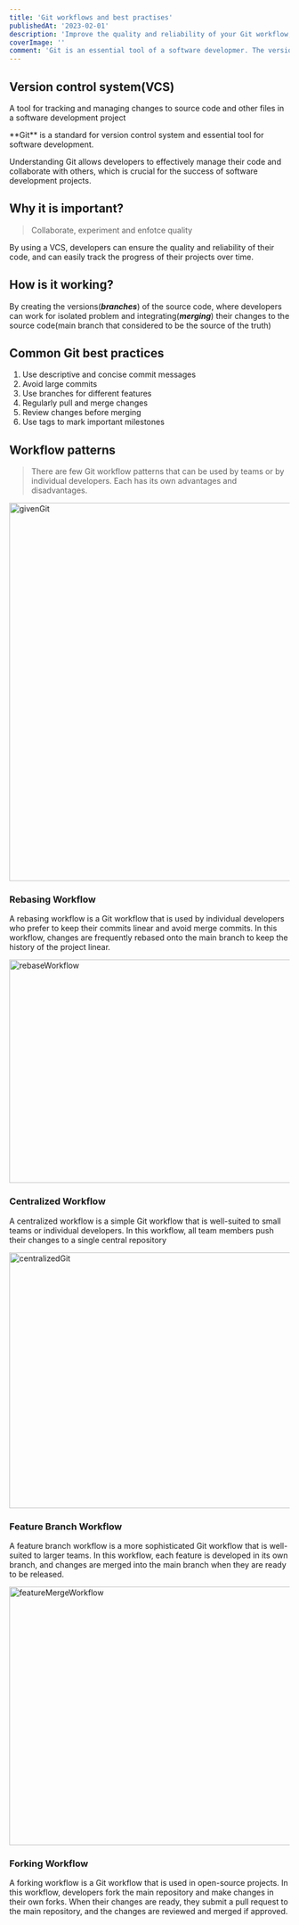 ```yaml
---
title: 'Git workflows and best practises'
publishedAt: '2023-02-01'
description: 'Improve the quality and reliability of your Git workflow, making it easier to manage and collaborate on your projects'
coverImage: ''
comment: 'Git is an essential tool of a software developmer. The version control system is critical for managing the source code and development history of software projects'
---
```


## Version control system(VCS)

A tool for tracking and managing changes to source code and other
files in a software development project

<MdxCard type='info'>
  **Git** is a standard for version control system and essential tool for software development.
</MdxCard>


Understanding Git allows developers to effectively manage their code
and collaborate with others, which is crucial for the success
of software development projects.

## Why it is important?

> Collaborate, experiment and enfotce quality

By using a VCS, developers can ensure the quality and reliability of their code, and
can easily track the progress of their projects over time.

## How is it working?

By creating the versions(**_branches_**) of the source code, where developers can work for
isolated problem and integrating(**_merging_**) their changes to the source
code(main branch that considered to be the source of the truth)

## Common Git best practices

1. Use descriptive and concise commit messages
2. Avoid large commits
3. Use branches for different features
4. Regularly pull and merge changes
5. Review changes before merging
6. Use tags to mark important milestones

## Workflow patterns

> There are few Git workflow patterns that can be used by teams or by individual developers.
> Each has its own advantages and disadvantages.

<Image
  src="/assets/blog/givenGit.png"
  width="1000"
  height="679"
  className="rounded-lg"
  alt="givenGit"
/>

### Rebasing Workflow

A rebasing workflow is a Git workflow that is used by individual developers who prefer to keep
their commits linear and avoid merge commits. In this workflow, changes are frequently rebased
onto the main branch to keep the history of the project linear.

<Image
  src="/assets/blog/rebaseGit.png"
  width="1000"
  height="401"
  className="rounded-lg"
  alt="rebaseWorkflow"
/>

### Centralized Workflow

A centralized workflow is a simple Git workflow that is well-suited to
small teams or individual developers. In this workflow, all team members push their changes to
a single central repository

<Image
  src="/assets/blog/centralizedGit.png"
  width="1000"
  height="459"
  className="rounded-lg"
  alt="centralizedGit"
/>

### Feature Branch Workflow

A feature branch workflow is a more sophisticated Git workflow that is
well-suited to larger teams. In this workflow, each feature is developed in its own branch, and
changes are merged into the main branch when they are ready to be released.

<Image
  src="/assets/blog/mergeGit.png"
  width="1000"
  height="464"
  className="rounded-lg"
  alt="featureMergeWorkflow"
/>

### Forking Workflow

A forking workflow is a Git workflow that is used in open-source projects.
In this workflow, developers fork the main repository and make changes in their own forks.
When their changes are ready, they submit a pull request to the main repository, and the changes
are reviewed and merged if approved.
